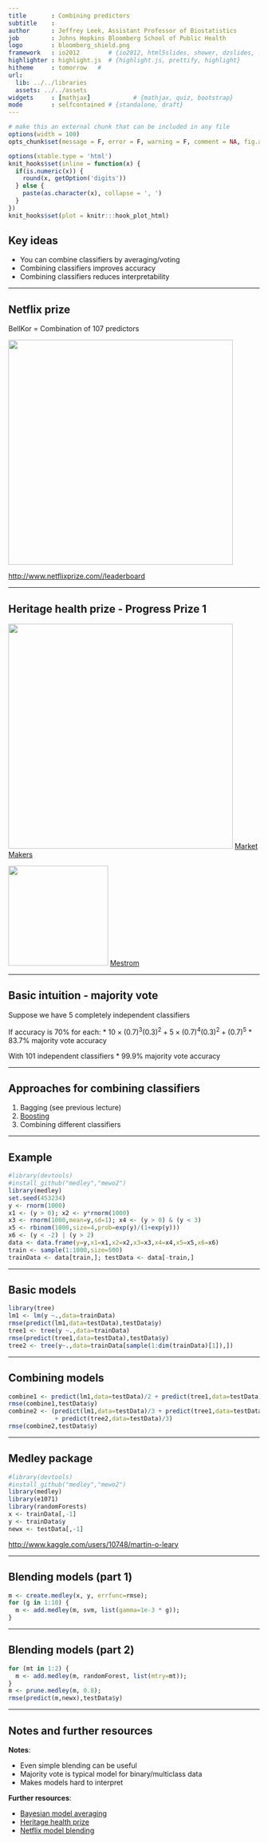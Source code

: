```yaml
---
title       : Combining predictors
subtitle    : 
author      : Jeffrey Leek, Assistant Professor of Biostatistics 
job         : Johns Hopkins Bloomberg School of Public Health
logo        : bloomberg_shield.png
framework   : io2012        # {io2012, html5slides, shower, dzslides, ...}
highlighter : highlight.js  # {highlight.js, prettify, highlight}
hitheme     : tomorrow   # 
url:
  lib: ../../libraries
  assets: ../../assets
widgets     : [mathjax]            # {mathjax, quiz, bootstrap}
mode        : selfcontained # {standalone, draft}
---
```



```r
# make this an external chunk that can be included in any file
options(width = 100)
opts_chunk$set(message = F, error = F, warning = F, comment = NA, fig.align = 'center', dpi = 100, tidy = F, cache.path = '.cache/', fig.path = 'fig/')

options(xtable.type = 'html')
knit_hooks$set(inline = function(x) {
  if(is.numeric(x)) {
    round(x, getOption('digits'))
  } else {
    paste(as.character(x), collapse = ', ')
  }
})
knit_hooks$set(plot = knitr:::hook_plot_html)
```

## Key ideas

* You can combine classifiers by averaging/voting
* Combining classifiers improves accuracy
* Combining classifiers reduces interpretability

---

## Netflix prize

BellKor = Combination of 107 predictors 

<img class=center src=../../assets/img/08_PredictionAndMachineLearning/netflix.png height=450>

[http://www.netflixprize.com//leaderboard](http://www.netflixprize.com//leaderboard)

---

## Heritage health prize - Progress Prize 1

<img class=center src=../../assets/img/08_PredictionAndMachineLearning/makers.png height=450>
[Market Makers](https://kaggle2.blob.core.windows.net/wiki-files/327/e4cd1d25-eca9-49ca-9593-b254a773fe03/Market%20Makers%20-%20Milestone%201%20Description%20V2%201.pdf)

<img class=center src=../../assets/img/mestrom.png height=200>
[Mestrom](https://kaggle2.blob.core.windows.net/wiki-files/327/09ccf652-8c1c-4a3d-b979-ce2369c985e4/Willem%20Mestrom%20-%20Milestone%201%20Description%20V2%202.pdf)


---

## Basic intuition - majority vote

Suppose we have 5 completely independent classifiers

If accuracy is 70% for each:
  * $10\times(0.7)^3(0.3)^2 + 5\times(0.7)^4(0.3)^2 + (0.7)^5$
  * 83.7% majority vote accuracy

With 101 independent classifiers
  * 99.9% majority vote accuracy
  

---

## Approaches for combining classifiers

1. Bagging (see previous lecture)
2. [Boosting](http://en.wikipedia.org/wiki/AdaBoost)
3. Combining different classifiers

---

## Example

```r
#library(devtools)
#install_github("medley","mewo2")
library(medley)
set.seed(453234)
y <- rnorm(1000)
x1 <- (y > 0); x2 <- y*rnorm(1000)
x3 <- rnorm(1000,mean=y,sd=1); x4 <- (y > 0) & (y < 3)
x5 <- rbinom(1000,size=4,prob=exp(y)/(1+exp(y)))
x6 <- (y < -2) | (y > 2)
data <- data.frame(y=y,x1=x1,x2=x2,x3=x3,x4=x4,x5=x5,x6=x6)
train <- sample(1:1000,size=500)
trainData <- data[train,]; testData <- data[-train,]
```

---

## Basic models

```r
library(tree)
lm1 <- lm(y ~.,data=trainData)
rmse(predict(lm1,data=testData),testData$y)
tree1 <- tree(y ~.,data=trainData)
rmse(predict(tree1,data=testData),testData$y)
tree2 <- tree(y~.,data=trainData[sample(1:dim(trainData)[1]),])
```

---

## Combining models

```r
combine1 <- predict(lm1,data=testData)/2 + predict(tree1,data=testData)/2
rmse(combine1,testData$y)
combine2 <- (predict(lm1,data=testData)/3 + predict(tree1,data=testData)/3 
             + predict(tree2,data=testData)/3)
rmse(combine2,testData$y)
```

---

## Medley package

```r
#library(devtools)
#install_github("medley","mewo2")
library(medley)
library(e1071)
library(randomForests)
x <- trainData[,-1]
y <- trainData$y
newx <- testData[,-1]
```


[http://www.kaggle.com/users/10748/martin-o-leary](http://www.kaggle.com/users/10748/martin-o-leary)

---

## Blending models (part 1)

```r
m <- create.medley(x, y, errfunc=rmse);
for (g in 1:10) {
  m <- add.medley(m, svm, list(gamma=1e-3 * g));
}
```

---

## Blending models (part 2)

```r
for (mt in 1:2) {
  m <- add.medley(m, randomForest, list(mtry=mt));
}
m <- prune.medley(m, 0.8);
rmse(predict(m,newx),testData$y)
```

---

## Notes and further resources

__Notes__:

* Even simple blending can be useful
* Majority vote is typical model for binary/multiclass data
* Makes models hard to interpret

__Further resources__:

* [Bayesian model averaging](http://www.research.att.com/~volinsky/bma.html)
* [Heritage health prize](https://www.heritagehealthprize.com/c/hhp/details/milestone-winners)
* [Netflix model blending](http://www2.research.att.com/~volinsky/papers/chance.pdf)
